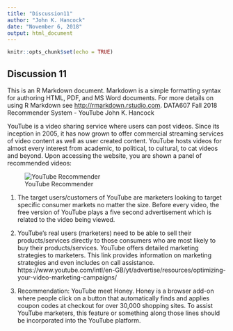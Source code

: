 ```yaml
---
title: "Discussion11"
author: "John K. Hancock"
date: "November 6, 2018"
output: html_document
---
```


```r
knitr::opts_chunk$set(echo = TRUE)
```

## Discussion 11

This is an R Markdown document. Markdown is a simple formatting syntax for authoring HTML, PDF, and MS Word documents. For more details on using R Markdown see <http://rmarkdown.rstudio.com>.
DATA607 Fall 2018
Recommender System - YouTube
John K. Hancock


YouTube is a video sharing service where users can post videos.  Since its inception in 2005, it has now grown to offer commercial streaming services of video content as well as user created content. YouTube hosts videos for almost every interest from academic, to political, to cultural, to cat videos and beyond.
Upon accessing the website, you are shown a panel of recommended videos:

![YouTube Recommender](YT.PNG)
 
1.	The target users/customers of YouTube are marketers looking to target specific consumer markets no matter the size.  Before every video, the free version of YouTube plays a five second advertisement which is related to the video being viewed.  

2.	 YouTube's real users (marketers) need to be able to sell their products/services directly to those consumers who are most likely to buy their products/services.  YouTube offers detailed marketing strategies to marketers. This link provides information on marketing strategies and even includes on call assistance. https://www.youtube.com/intl/en-GB/yt/advertise/resources/optimizing-your-video-marketing-campaigns/

3.	Recommendation: YouTube meet Honey.  Honey is a browser add-on where people click on a button that automatically finds and applies coupon codes at checkout for over 30,000 shopping sites. To assist YouTube marketers, this feature or something along those lines should be incorporated into the YouTube platform.
